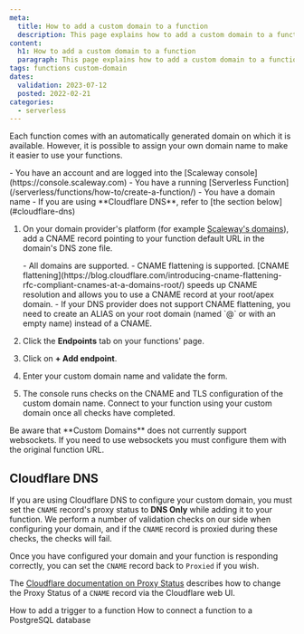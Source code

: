 ```yaml
---
meta:
  title: How to add a custom domain to a function
  description: This page explains how to add a custom domain to a function
content:
  h1: How to add a custom domain to a function
  paragraph: This page explains how to add a custom domain to a function
tags: functions custom-domain
dates:
  validation: 2023-07-12
  posted: 2022-02-21
categories:
  - serverless
---
```


Each function comes with an automatically generated domain on which it is available. However, it is possible to assign your own domain name to make it easier to use your functions.

<Macro id="iam-requirements" />

<Message type="requirement">
  - You have an account and are logged into the [Scaleway console](https://console.scaleway.com)
  - You have a running [Serverless Function](/serverless/functions/how-to/create-a-function/)
  - You have a domain name
  - If you are using **Cloudflare DNS**, refer to [the section below](#cloudflare-dns)
</Message>

1. On your domain provider's platform (for example [Scaleway's domains](/network/domains-and-dns/how-to/manage-dns-records/)), add a CNAME record pointing to your function default URL in the domain's DNS zone file.
    <Lightbox src="scaleway-dns-cname.webp" alt="" />

    <Message type="note">
      - All domains are supported.
      - CNAME flattening is supported. [CNAME flattening](https://blog.cloudflare.com/introducing-cname-flattening-rfc-compliant-cnames-at-a-domains-root/) speeds up CNAME resolution and allows you to use a CNAME record at your root/apex domain.
      - If your DNS provider does not support CNAME flattening, you need to create an ALIAS on your root domain (named `@` or with an empty name) instead of a CNAME.
    </Message>
2. Click the **Endpoints** tab on your functions' page.
    <Lightbox src="scaleway-functions-domain.webp" alt="" />
3. Click on **+ Add endpoint**.
4. Enter your custom domain name and validate the form.
5. The console runs checks on the CNAME and TLS configuration of the custom domain name. Connect to your function using your custom domain once all checks have completed.

<Message type="important">
  Be aware that **Custom Domains** does not currently support websockets. If you need to use websockets you must configure them with the original function URL.
</Message>

## Cloudflare DNS

If you are using Cloudflare DNS to configure your custom domain, you must set the `CNAME` record's proxy status to **DNS Only** while adding it to your function. We perform a number of validation checks on our side when configuring your domain, and if the `CNAME` record is proxied during these checks, the checks will fail.

Once you have configured your domain and your function is responding correctly, you can set the `CNAME` record back to `Proxied` if you wish.

The [Cloudflare documentation on Proxy Status](https://developers.cloudflare.com/dns/manage-dns-records/reference/proxied-dns-records/) describes how to change the Proxy Status of a `CNAME` record via the Cloudflare web UI.

<Navigation title="See Also">
  <PreviousButton to="/serverless/functions/how-to/add-trigger-to-a-function/">How to add a trigger to a function</PreviousButton>
  <NextButton to="/serverless/functions/how-to/create-a-function/">How to connect a function to a PostgreSQL database</NextButton>
</Navigation>

